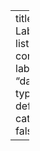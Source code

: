 ---
title: "E155 Labs"
listing:
  contents: labs
  sort: "date asc"
  type: default
  categories: false
  
---